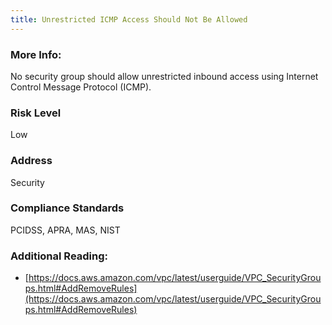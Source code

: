 ```yaml
---
title: Unrestricted ICMP Access Should Not Be Allowed
---
```


### More Info:

No security group should allow unrestricted inbound access using Internet Control Message Protocol (ICMP).

### Risk Level

Low

### Address

Security

### Compliance Standards

PCIDSS, APRA, MAS, NIST

### Additional Reading:

- [https://docs.aws.amazon.com/vpc/latest/userguide/VPC_SecurityGroups.html#AddRemoveRules](https://docs.aws.amazon.com/vpc/latest/userguide/VPC_SecurityGroups.html#AddRemoveRules)
